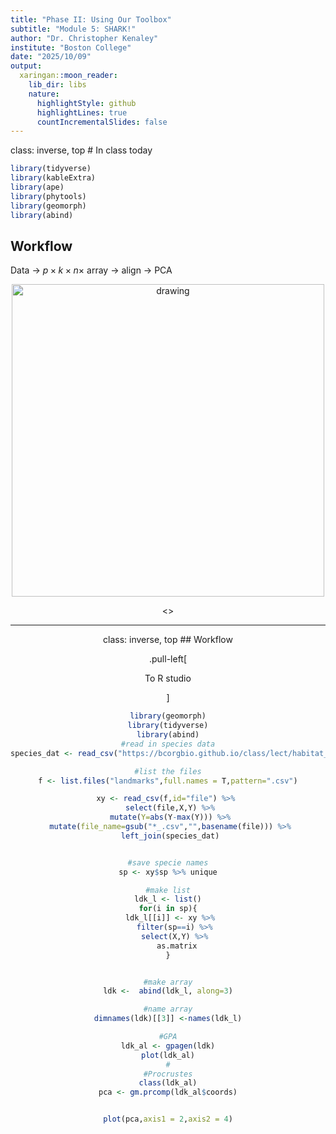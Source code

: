```yaml
---
title: "Phase II: Using Our Toolbox"
subtitle: "Module 5: SHARK!"
author: "Dr. Christopher Kenaley"
institute: "Boston College"
date: "2025/10/09"
output:
  xaringan::moon_reader:
    lib_dir: libs
    nature:
      highlightStyle: github
      highlightLines: true
      countIncrementalSlides: false
---
```

class: inverse, top
# In class today 

```r
library(tidyverse)
library(kableExtra)
library(ape)
library(phytools)
library(geomorph)
library(abind)


```

<!-- Add icon library -->
<link rel="stylesheet" href="https://cdnjs.cloudflare.com/ajax/libs/font-awesome/5.14.0/css/all.min.css">




## Workflow

Data  $\rightarrow$  $p \times k \times n \times$ array $\rightarrow$ align $\rightarrow$ PCA

<center>

<img src="https://upload.wikimedia.org/wikipedia/commons/thumb/3/3c/Full_Shot_of_a_Caribbean_Reef_Shark_at_Tiger_Beach_Bahamas.jpg/1600px-Full_Shot_of_a_Caribbean_Reef_Shark_at_Tiger_Beach_Bahamas.jpg" alt="drawing" width="500"/>

<\center>







---
class: inverse, top
## Workflow

.pull-left[

To R studio
  

]




```r

library(geomorph)
library(tidyverse)
library(abind)
#read in species data
species_dat <- read_csv("https://bcorgbio.github.io/class/lect/habitat_data.csv")

#list the files
f <- list.files("landmarks",full.names = T,pattern=".csv")

xy <- read_csv(f,id="file") %>% 
  select(file,X,Y) %>% 
  mutate(Y=abs(Y-max(Y))) %>% 
  mutate(file_name=gsub("*_.csv","",basename(file))) %>% 
  left_join(species_dat) 


#save specie names
sp <- xy$sp %>% unique

#make list
ldk_l <- list()
for(i in sp){
  ldk_l[[i]] <- xy %>% 
    filter(sp==i) %>% 
    select(X,Y) %>% 
    as.matrix
}


#make array
ldk <-  abind(ldk_l, along=3)

#name array
dimnames(ldk)[[3]] <-names(ldk_l)

#GPA
ldk_al <- gpagen(ldk)
plot(ldk_al)
#
#Procrustes
class(ldk_al)
pca <- gm.prcomp(ldk_al$coords)


plot(pca,axis1 = 2,axis2 = 4)
```








